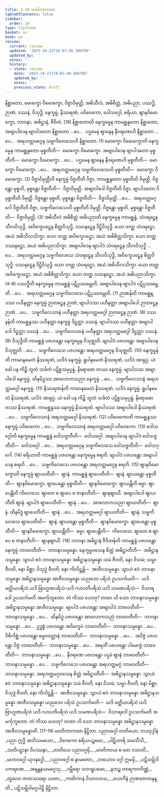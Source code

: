 ```yaml
---
title: 3.10 မာတိကာကထာ
tableOfContents: false
sidebar:
  order: 10
type: tipitaka
basket: su
book: ps
review:
  current: review
  updated: '2025-10-21T10:07:49.300789'
  updated_by: ''
  notes: ''
  history:
  - state: review
    date: '2025-10-21T10:07:49.300789'
    updated_by: ''
    notes: ''
    previous_state: draft
---
```



<DynamicBreadcrumb />


<ReviewStatus review={frontmatter.review} showDetails={true} />

<HypothesisAnnotation frontmatter={frontmatter} />

<Division number="40" book="ps" e="ch" v="26" p="343">

<Paragraph number="1924" book="ps">
နိစ္ဆာတော, မောက္ခော ဝိမောက္ခော, ဝိဇ္ဇာဝိမုတ္တိ, အဓိသီလံ, အဓိစိတ္တံ, အဓိပညာ, ပဿဒ္ဓိ, ဉာဏံ, ဒဿနံ, ဝိသုဒ္ဓိ, နေက္ခမ္မံ, နိဿရဏံ, ပဝိဝေကော, ဝေါသဂ္ဂေါ, စရိယာ, ဈာနဝိမောက္ခော, ဘာဝနာ, အဓိဋ္ဌာနံ, ဇီဝိတံ. [19]
</Paragraph>

</Division>
<Division number="41" book="ps" e="ch" v="26" p="346">

<Paragraph number="1925" book="ps">
<Emphasis>နိစ္ဆာတော</Emphasis>တိ နေက္ခမ္မေန ကာမစ္ဆန္ဒတော နိစ္ဆာတော, အဗျာပါဒေန ဗျာပါဒတော နိစ္ဆာတော …ပေ…  ပဌမေန ဈာနေန နီဝရဏေဟိ နိစ္ဆာတော …ပေ…  အရဟတ္တမဂ္ဂေန သဗ္ဗကိလေသေဟိ နိစ္ဆာတော. (1)
</Paragraph>

<Paragraph number="1926" book="ps">
<Emphasis>မောက္ခော ဝိမောက္ခော</Emphasis>တိ နေက္ခမ္မေန ကာမစ္ဆန္ဒတော မုစ္စတီတိ—  မောက္ခော ဝိမောက္ခော. အဗျာပါဒေန ဗျာပါဒတော မုစ္စတီတိ—  မောက္ခော ဝိမောက္ခော …ပေ…  ပဌမေန ဈာနေန နီဝရဏေဟိ မုစ္စတီတိ—  မောက္ခော ဝိမောက္ခော …ပေ…  အရဟတ္တမဂ္ဂေန သဗ္ဗကိလေသေဟိ မုစ္စတီတိ—  မောက္ခော ဝိမောက္ခော. (2)
</Paragraph>

<Paragraph number="1927" book="ps">
<Emphasis>ဝိဇ္ဇာဝိမုတ္တီ</Emphasis>တိ နေက္ခမ္မံ ဝိဇ္ဇတီတိ ဝိဇ္ဇာ, ကာမစ္ဆန္ဒတော မုစ္စတီတိ ဝိမုတ္တိ. ဝိဇ္ဇန္တော မုစ္စတိ, မုစ္စန္တော ဝိဇ္ဇတီတိ—  ဝိဇ္ဇာဝိမုတ္တိ. အဗျာပါဒေါ ဝိဇ္ဇတီတိ ဝိဇ္ဇာ, ဗျာပါဒတော ဝိမုစ္စတီတိ ဝိမုတ္တိ. ဝိဇ္ဇန္တော မုစ္စတိ, မုစ္စန္တော ဝိဇ္ဇတီတိ—  ဝိဇ္ဇာဝိမုတ္တိ …ပေ…  အရဟတ္တမဂ္ဂေါ ဝိဇ္ဇတီတိ ဝိဇ္ဇာ, သဗ္ဗကိလေသေဟိ မုစ္စတီတိ ဝိမုတ္တိ. ဝိဇ္ဇန္တော မုစ္စတိ, မုစ္စန္တော ဝိဇ္ဇတီတိ—  ဝိဇ္ဇာဝိမုတ္တိ. (3)
</Paragraph>

<Paragraph number="1928" book="ps">
<Emphasis>အဓိသီလံ အဓိစိတ္တံ အဓိပညာ</Emphasis>တိ နေက္ခမ္မေန ကာမစ္ဆန္ဒံ, သံဝရဋ္ဌေန သီလဝိသုဒ္ဓိ, အဝိက္ခေပဋ္ဌေန စိတ္တဝိသုဒ္ဓိ, ဒဿနဋ္ဌေန ဒိဋ္ဌိဝိသုဒ္ဓိ. ယော တတ္ထ သံဝရဋ္ဌော, အယံ အဓိသီလသိက္ခာ. ယော တတ္ထ အဝိက္ခေပဋ္ဌော, အယံ အဓိစိတ္တသိက္ခာ. ယော တတ္ထ ဒဿနဋ္ဌော, အယံ အဓိပညာသိက္ခာ. အဗျာပါဒေန ဗျာပါဒံ သံဝရဋ္ဌေန သီလဝိသုဒ္ဓိ …ပေ…  အရဟတ္တမဂ္ဂေန သဗ္ဗကိလေသေ သံဝရဋ္ဌေန သီလဝိသုဒ္ဓိ, အဝိက္ခေပဋ္ဌေန စိတ္တဝိသုဒ္ဓိ. ဒဿနဋ္ဌေန ဒိဋ္ဌိဝိသုဒ္ဓိ. ယော တတ္ထ သံဝရဋ္ဌော, အယံ အဓိသီလသိက္ခာ. ယော တတ္ထ အဝိက္ခေပဋ္ဌော, အယံ အဓိစိတ္တသိက္ခာ. ယော တတ္ထ ဒဿနဋ္ဌော, အယံ အဓိပညာသိက္ခာ. (4–6)
</Paragraph>

<Paragraph number="1929" book="ps">
<Emphasis>ပဿဒ္ဓီ</Emphasis>တိ နေက္ခမ္မေန ကာမစ္ဆန္ဒံ ပဋိပ္ပဿမ္ဘေတိ, အဗျာပါဒေန ဗျာပါဒံ ပဋိပ္ပဿမ္ဘေတိ …ပေ…  အရဟတ္တမဂ္ဂေန သဗ္ဗကိလေသေ ပဋိပ္ပဿမ္ဘေတိ. (7)
</Paragraph>

<Paragraph number="1930" book="ps">
<Emphasis>ဉာဏန်</Emphasis>တိ ကာမစ္ဆန္ဒဿ ပဟီနတ္တာ နေက္ခမ္မံ ဉာတဋ္ဌေန ဉာဏံ; ဗျာပါဒဿ ပဟီနတ္တာ အဗျာပါဒေါ ဉာတဋ္ဌေန ဉာဏံ …ပေ…  သဗ္ဗကိလေသာနံ ပဟီနတ္တာ အရဟတ္တမဂ္ဂေါ ဉာတဋ္ဌေန ဉာဏံ. (8)
</Paragraph>

<Paragraph number="1931" book="ps">
<Emphasis>ဒဿနန်</Emphasis>တိ ကာမစ္ဆန္ဒဿ ပဟီနတ္တာ နေက္ခမ္မံ ဒိဋ္ဌတ္တာ ဒဿနံ. ဗျာပါဒဿ ပဟီနတ္တာ အဗျာပါဒေါ ဒိဋ္ဌတ္တာ ဒဿနံ …ပေ…  သဗ္ဗကိလေသာနံ ပဟီနတ္တာ အရဟတ္တမဂ္ဂေါ ဒိဋ္ဌတ္တာ ဒဿနံ. (9)
</Paragraph>

<Paragraph number="1932" book="ps">
<Emphasis>ဝိသုဒ္ဓီ</Emphasis>တိ ကာမစ္ဆန္ဒံ ပဇဟန္တော နေက္ခမ္မေန ဝိသုဇ္ဈတိ. ဗျာပါဒံ ပဇဟန္တော အဗျာပါဒေန ဝိသုဇ္ဈတိ …ပေ…  သဗ္ဗကိလေသေ ပဇဟန္တော အရဟတ္တမဂ္ဂေန ဝိသုဇ္ဈတိ. (10)
</Paragraph>

<Paragraph number="1933" book="ps">
<Emphasis>နေက္ခမ္မန်</Emphasis>တိ ကာမာနမေတံ နိဿရဏံ, ယဒိဒံ နေက္ခမ္မံ. ရူပါနမေတံ နိဿရဏံ, ယဒိဒံ အာရုပ္ပံ. ယံ ခေါ ပန ကိဉ္စိ ဘူတံ သင်္ခတံ ပဋိစ္စသမုပ္ပန္နံ, နိရောဓော တဿ နေက္ခမ္မံ. ဗျာပါဒဿ အဗျာပါဒေါ နေက္ခမ္မံ. ထိနမိဒ္ဓဿ အာလောကသညာ နေက္ခမ္မံ …ပေ…  သဗ္ဗကိလေသာနံ အရဟတ္တမဂ္ဂေါ နေက္ခမ္မံ. (11)
</Paragraph>

<Paragraph number="1934" book="ps">
<Emphasis>နိဿရဏန်</Emphasis>တိ ကာမာနမေတံ နိဿရဏံ, ယဒိဒံ နေက္ခမ္မံ. ရူပါနမေတံ နိဿရဏံ, ယဒိဒံ အာရုပ္ပံ. ယံ ခေါ ပန ကိဉ္စိ ဘူတံ သင်္ခတံ ပဋိစ္စသမုပ္ပန္နံ, နိရောဓော တဿ နိဿရဏံ. ကာမစ္ဆန္ဒဿ နေက္ခမ္မံ နိဿရဏံ. ဗျာပါဒဿ အဗျာပါဒေါ နိဿရဏံ …ပေ…  သဗ္ဗကိလေသာနံ အရဟတ္တမဂ္ဂေါ နိဿရဏံ. (12)
</Paragraph>

<Paragraph number="1935" book="ps">
<Emphasis>ပဝိဝေကော</Emphasis>တိ ကာမစ္ဆန္ဒဿ နေက္ခမ္မံ ပဝိဝေကော …ပေ…  သဗ္ဗကိလေသာနံ အရဟတ္တမဂ္ဂေါ ပဝိဝေကော. (13)
</Paragraph>

<Paragraph number="1936" book="ps">
<Emphasis>ဝေါသဂ္ဂေါ</Emphasis>တိ နေက္ခမ္မေန ကာမစ္ဆန္ဒံ ဝေါသဇ္ဇတီတိ—  ဝေါသဂ္ဂေါ. အဗျာပါဒေန ဗျာပါဒံ ဝေါသဇ္ဇတီတိ—  ဝေါသဂ္ဂေါ …ပေ…  အရဟတ္တမဂ္ဂေန သဗ္ဗကိလေသေ ဝေါသဇ္ဇတီတိ—  ဝေါသဂ္ဂေါ. (14)
</Paragraph>

<Paragraph number="1937" book="ps">
<Emphasis>စရိယာ</Emphasis>တိ ကာမစ္ဆန္ဒံ ပဇဟန္တော နေက္ခမ္မေန စရတိ. ဗျာပါဒံ ပဇဟန္တော အဗျာပါဒေန စရတိ …ပေ…  သဗ္ဗကိလေသေ ပဇဟန္တော အရဟတ္တမဂ္ဂေန စရတိ. (15)
</Paragraph>

<Paragraph number="1938" book="ps">
<Emphasis>ဈာနဝိမောက္ခော</Emphasis>တိ နေက္ခမ္မံ ဈာယတီတိ—  ဈာနံ. ကာမစ္ဆန္ဒံ ဈာပေတီတိ—  ဈာနံ. ဈာယန္တော မုစ္စတီတိ—  ဈာနဝိမောက္ခော. ဈာပေန္တော မုစ္စတီတိ—  ဈာနဝိမောက္ခော. ဈာယန္တီတိ ဓမ္မာ. ဈာပေန္တီတိ ကိလေသေ. ဈာတေ စ ဈာပေ စ ဇာနာတီတိ—  ဈာနဈာယီ. အဗျာပါဒေါ ဈာယတီတိ ဈာနံ. ဗျာပါဒံ ဈာပေတီတိ—  ဈာနံ …ပေ…  အာလောကသညာ ဈာယတီတိ—  ဈာနံ. ထိနမိဒ္ဓံ ဈာပေတီတိ—  ဈာနံ …ပေ…  အရဟတ္တမဂ္ဂေါ ဈာယတီတိ—  ဈာနံ. သဗ္ဗကိလေသေ ဈာပေတီတိ—  ဈာနံ. ဈာယန္တော မုစ္စတီတိ—  ဈာနဝိမောက္ခော. ဈာပေန္တော မုစ္စတီတိ—  ဈာနဝိမောက္ခော. ဈာယန္တီတိ—  ဓမ္မာ. ဈာပေန္တီတိ—  ကိလေသေ. ဈာတေ စ ဈာပေ စ ဇာနာတီတိ—  ဈာနဈာယီ. (16)
</Paragraph>

</Division>
<Division number="42" book="ps" e="ch" v="26" p="347">

<Paragraph number="1939" book="ps">
<Emphasis>ဘာဝနာ အဓိဋ္ဌာနံ ဇီဝိတန်</Emphasis>တိ ကာမစ္ဆန္ဒံ ပဇဟန္တော နေက္ခမ္မံ ဘာဝေတီတိ—  ဘာဝနာသမ္ပန္နော. နေက္ခမ္မဝသေန စိတ္တံ အဓိဋ္ဌာတီတိ—  အဓိဋ္ဌာနသမ္ပန္နော. သွာယံ ဧဝံ ဘာဝနာသမ္ပန္နော အဓိဋ္ဌာနသမ္ပန္နော သမံ ဇီဝတိ, နော ဝိသမံ; သမ္မာ ဇီဝတိ, နော မိစ္ဆာ; ဝိသုဒ္ဓံ ဇီဝတိ, နော ကိလိဋ္ဌန္တိ—  အာဇီဝသမ္ပန္နော. သွာယံ ဧဝံ ဘာဝနာသမ္ပန္နော အဓိဋ္ဌာနသမ္ပန္နော အာဇီဝသမ္ပန္နော ယညဒေဝ ပရိသံ ဥပသင်္ကမတိ—  ယဒိ ခတ္တိယပရိသံ ယဒိ ဗြာဟ္မဏပရိသံ ယဒိ ဂဟပတိပရိသံ ယဒိ သမဏပရိသံ—  ဝိသာရဒေါ ဥပသင်္ကမတိ အမင်္ကုဘူတော. တံ ကိဿ ဟေတု? တထာ ဟိ သော ဘာဝနာသမ္ပန္နော အဓိဋ္ဌာနသမ္ပန္နော အာဇီဝသမ္ပန္နော.
</Paragraph>

<Paragraph number="1940" book="ps">
ဗျာပါဒံ ပဇဟန္တော အဗျာပါဒံ ဘာဝေတီတိ—  ဘာဝနာသမ္ပန္နော …ပေ…  ထိနမိဒ္ဓံ ပဇဟန္တော အာလောကသညံ ဘာဝေတီတိ—  ဘာဝနာသမ္ပန္နော …ပေ…  ဥဒ္ဓစ္စံ ပဇဟန္တော အဝိက္ခေပံ ဘာဝေတီတိ—  ဘာဝနာသမ္ပန္နော …ပေ…  ဝိစိကိစ္ဆံ ပဇဟန္တော ဓမ္မဝဝတ္ထာနံ ဘာဝေတီတိ—  ဘာဝနာသမ္ပန္နော …ပေ…  အဝိဇ္ဇံ ပဇဟန္တော ဝိဇ္ဇံ ဘာဝေတီတိ—  ဘာဝနာသမ္ပန္နော …ပေ…  အရတိံ ပဇဟန္တော ပါမောဇ္ဇံ ဘာဝေတီတိ—  ဘာဝနာသမ္ပန္နော …ပေ…  နီဝရဏေ ပဇဟန္တော ပဌမံ ဈာနံ ဘာဝေတီတိ—  ဘာဝနာသမ္ပန္နော …ပေ…  သဗ္ဗကိလေသေ ပဇဟန္တော အရဟတ္တမဂ္ဂံ ဘာဝေတီတိ—  ဘာဝနာသမ္ပန္နော. အရဟတ္တမဂ္ဂဝသေန စိတ္တံ အဓိဋ္ဌာတီတိ—  အဓိဋ္ဌာနသမ္ပန္နော. သွာယံ ဧဝံ ဘာဝနာသမ္ပန္နော အဓိဋ္ဌာနသမ္ပန္နော သမံ ဇီဝတိ, နော ဝိသမံ; သမ္မာ ဇီဝတိ, နော မိစ္ဆာ; ဝိသုဒ္ဓံ ဇီဝတိ, နော ကိလိဋ္ဌန္တိ—  အာဇီဝသမ္ပန္နော. သွာယံ ဧဝံ ဘာဝနာသမ္ပန္နော အဓိဋ္ဌာနသမ္ပန္နော အာဇီဝသမ္ပန္နော ယညဒေဝ ပရိသံ ဥပသင်္ကမတိ—  ယဒိ ခတ္တိယပရိသံ ယဒိ ဗြာဟ္မဏပရိသံ ယဒိ ဂဟပတိပရိသံ ယဒိ သမဏပရိသံ—  ဝိသာရဒေါ ဥပသင်္ကမတိ အမင်္ကုဘူတော. တံ ကိဿ ဟေတု? တထာ ဟိ သော ဘာဝနာသမ္ပန္နော အဓိဋ္ဌာနသမ္ပန္နော အာဇီဝသမ္ပန္နောတိ. (17–19)

</Paragraph>
</Division>

<Paragraph number="1941" type="center" book="ps">
မာတိကာကထာ နိဋ္ဌိတာ.



</Paragraph>

<Paragraph number="1942" type="center" book="ps">
ပညာဝဂ္ဂေါ တတိယော.



</Paragraph>

<Paragraph number="1943" type="center" book="ps">
တဿုဒ္ဒါနံ


</Paragraph>

<Paragraph number="1944" type="verses" book="ps">
_ပညာ ဣဒ္ဓိ အဘိသမယော,_  
_ဝိဝေကော စရိယပဉ္စမော;_  
_ပါဋိဟာရိ သမသီသိ,_  
_သတိပဋ္ဌာနာ ဝိပဿနာ;_  
_တတိယေ ပညာဝဂ္ဂမှိ,_  
_မာတိကာယ စ တေ ဒသာတိ._  

</Paragraph>

<Paragraph number="1945" type="verses" book="ps">
_မဟာဝဂ္ဂေါ ယုဂနဒ္ဓေါ,_  
_ပညာဝဂ္ဂေါ စ နာမတော;_  
_တယောဝ ဝဂ္ဂါ ဣမမှိ,_  
_ပဋိသမ္ဘိဒါပကရဏေ._  

</Paragraph>

<Paragraph number="1946" type="verses" book="ps">
_အနန္တနယမဂ္ဂေသု,_  
_ဂမ္ဘီရော သာဂရူပမော;_  
_နဘဉ္စ တာရကာကိဏ္ဏံ,_  
_ထူလော ဇာတဿရော ယထာ;_  
_ကထိကာနံ ဝိသာလာယ,_  
_ယောဂီနံ ဉာဏဇောတနန္တိ._  


</Paragraph>

<Paragraph number="1947" type="center" book="ps">
ပဋိသမ္ဘိဒါမဂ္ဂပါဠိ နိဋ္ဌိတာ.
</Paragraph>
